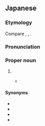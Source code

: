 ==Japanese==
{{DEFAULTSORT:それん}}
{{ja-kanjitab|れん|yomi=o|sort=それん|alt=蘇聯:dated,ソ聯:dated}}

===Etymology===
Compare {{cog|zh|-}} {{zh-l|蘇聯}}, {{cog|ko|-}} {{ko-l|^소련|蘇聯}}, {{cog|vi|-}} {{vi-l|Liên Xô}}.

===Pronunciation===
{{ja-pron|acc=1|ソれん}}

===Proper noun===
{{ja-pos|proper|ソれん}}

# {{clip of|ja|ソビエト連邦|'''ソ'''ビエト'''連'''邦|[[Soviet Union]]|tr=Sobieto Renpō}}
#* {{quote-book|ja|||authorlink=Motohiro Katou|first=Motohiro|last=Katou|{{ruby|{{w2|ja|Q.E.D. 証明終了|[Ｑ.](キュー)[Ｅ.](イー)[Ｄ.](ディー) [証](しょう)[明](めい)[終](しゅう)[了](りょう)}}}}||90|trans-title={{w|Q.E.D. (manga)|Q.E.D. Quod Erat Demonstrandum}}|location=Tokyo|publisher=Kodansha|date=Sep 16 1999|isbn=4-06-333696-4|volume=4|genre=fiction|chapter={{ruby|{{lang|ja|ヤコブの[階](たい)[段](だん)}}}}|trans-chapter=Jacob’s Ladder}}
#*: {{ja-usex|'''ソ連'''が崩%壊して[[東%西%冷%戦]]は終わったんだ。|'''^ソれん''' が ほう%かい して ^とう%ざい% ^れい%せん は おわったんだ。|It’s ’cos the '''Soviet Union''' collapsed and the Cold War ended.}}

====Synonyms====
* {{ja-r|^ソ|pos=abbreviation}}
* {{ja-r|蘇|^そ|pos=abbreviation, dated}}
* {{ja-r|蘇%聯%邦|^そ%れん%ぽう|pos=dated}}
* {{ja-r|赤%露|^せき%ろ|pos=dated}}